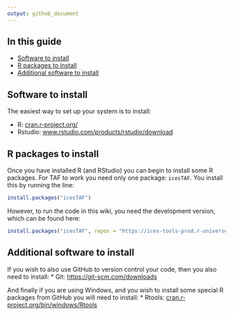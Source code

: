 ```yaml
---
output: github_document
---
```


## In this guide

- [Software to install](#software-to-install)
- [R packages to install](#r-packages-to-install)
- [Additional software to install](#additional-software-to-install)

## Software to install

The easiest way to set up your system is to install:

* R: [cran.r-project.org/](https://cran.r-project.org/)
* Rstudio: [www.rstudio.com/products/rstudio/download](https://www.rstudio.com/products/rstudio/download/#download)

## R packages to install

Once you have installed R (and RStudio) you can begin to install some R packages.  For TAF to work
you need only one package: `icesTAF`.  You install this by running the line:

```r
install.packages("icesTAF")
```

However, to run the code in this wiki, you need the development version, which can be found here:
```r
install.packages("icesTAF", repos = "https://ices-tools-prod.r-universe.dev")
```



## Additional software to install

If you wish to also use GitHub to version control your code, then you also need to install:
* Git: [https://git-scm.com/downloads](https://git-scm.com/downloads)

And finally if you are using Windows, and you wish to install some special R packages from GitHub
you will need to install:
* Rtools: [cran.r-project.org/bin/windows/Rtools](https://cran.r-project.org/bin/windows/Rtools/)
